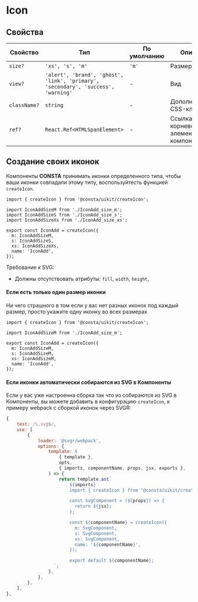 # Icon

## Свойства

| Свойство     | Тип                                                                               | По умолчанию | Описание                                  |
| ------------ | --------------------------------------------------------------------------------- | ------------ | ----------------------------------------- |
| `size?`      | `'xs', 's', 'm'`                                                                  | `'m'`        | Размер                                    |
| `view?`      | `'alert', 'brand', 'ghost', 'link', 'primary', 'secondary', 'success', 'warning'` | -            | Вид                                       |
| `className?` | `string`                                                                          | -            | Дополнительный CSS-класс                  |
| `ref?`       | `React.Ref<HTMLSpanElement>`                                                      | -            | Ссылка на корневой DOM-элемент компонента |

## Создание своих иконок

Компоненты **CONSTA** принимать иконки определенного типа, чтобы ваши иконки совпадали этому типу,
воспользуйтесть функцией `createIcon`.

```tsx
import { createIcon } from '@consta/uikit/createIcon';

import IconAddSizeM from './IconAdd_size_m';
import IconAddSizeS from './IconAdd_size_s';
import IconAddSizeXs from './IconAdd_size_xs';

export const IconAdd = createIcon({
  m: IconAddSizeM,
  s: IconAddSizeS,
  xs: IconAddSizeXs,
  name: 'IconAdd',
});
```

Требование к SVG:

- Должны отсутствовать атрибуты: `fill`, `width`, `height`,

#### Если есть только один размер иконки

Ни чего страшного в том если у вас нет разных иконок под каждый размер,
просто укажите одну иконку во всех размерах

```tsx
import { createIcon } from '@consta/uikit/createIcon';

import IconAddSizeM from './IconAdd_size_m';

export const IconAdd = createIcon({
  m: IconAddSizeM,
  s: IconAddSizeM,
  xs: IconAddSizeM,
  name: 'IconAdd',
});
```

#### Если иконки автоматически собираются из SVG в Компоненты

Если у вас уже настроенна сборка так что из собираются из SVG в Компоненты,
вы можете добавить в конфигурацию `createIcon`, к примеру webpack с сборкой иконок через SVGR:

```jsx
{
    test: /\.svg$/,
    use: [
        {
            loader: '@svgr/webpack',
            options: {
                template: (
                    { template },
                    opts,
                    { imports, componentName, props, jsx, exports },
                ) => {
                    return template.ast`
                        ${imports}
                        import { createIcon } from '@consta/uikit/createIcon';

                        const SvgComponent = (${props}) => {
                          return ${jsx};
                        };

                        const ${componentName} = createIcon({
                          m: SvgComponent,
                          s: SvgComponent,
                          xs: SvgComponent,
                          name: '${componentName}',
                        });

                        export default ${componentName};
                  `;
                },
            },
        },
    ],
},
```
